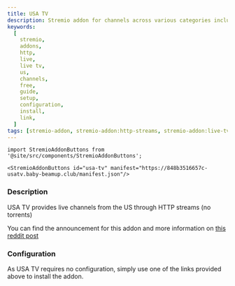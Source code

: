 ```yaml
---
title: USA TV
description: Stremio addon for channels across various categories including local channels, news, sports, entertainment, premium, lifestyle, kids' shows, documentaries, Latino programming, and much more
keywords:
  [
    stremio,
    addons,
    http,
    live,
    live tv,
    us,
    channels,
    free,
    guide,
    setup,
    configuration,
    install,
    link,
  ]
tags: [stremio-addon, stremio-addon:http-streams, stremio-addon:live-tv]
---
```


```mdx-code-block
import StremioAddonButtons from '@site/src/components/StremioAddonButtons';

<StremioAddonButtons id="usa-tv" manifest="https://848b3516657c-usatv.baby-beamup.club/manifest.json"/>
```

<h3>Description</h3>

USA TV provides live channels from the US through HTTP streams (no torrents)

You can find the announcement for this addon and more information on [this reddit post](https://www.reddit.com/r/StremioAddons/comments/1e9vbvt/addon_watch_usa_live_tv/)

<h3>Configuration</h3>

As USA TV requires no configuration, simply use one of the links provided above to install the addon.

